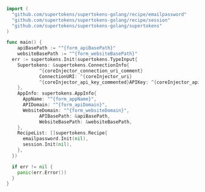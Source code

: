 
  ```go
  import (
    "github.com/supertokens/supertokens-golang/recipe/emailpassword"
    "github.com/supertokens/supertokens-golang/recipe/session"
    "github.com/supertokens/supertokens-golang/supertokens"
  )

  func main() {
      apiBasePath := "^{form_apiBasePath}"
      websiteBasePath := "^{form_websiteBasePath}"
    err := supertokens.Init(supertokens.TypeInput{
      Supertokens: &supertokens.ConnectionInfo{
              ^{coreInjector_connection_uri_comment}
              ConnectionURI: ^{coreInjector_uri}
              ^{coreInjector_api_key_commented}APIKey: ^{coreInjector_api_key},
      },
      AppInfo: supertokens.AppInfo{
        AppName: "^{form_appName}",
        APIDomain: "^{form_apiDomain}",
        WebsiteDomain: "^{form_websiteDomain}",
              APIBasePath: &apiBasePath,
              WebsiteBasePath: &websiteBasePath,
      },
      RecipeList: []supertokens.Recipe{
        emailpassword.Init(nil),
        session.Init(nil),
      },
    })

    if err != nil {
      panic(err.Error())
    }
  }
  ```
